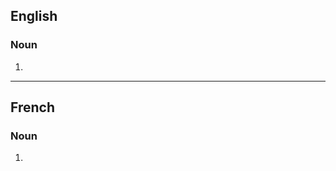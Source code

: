 ==English==

===Noun===
{{head|en|noun form}}

# {{plural of|en|damoiselle}}

----

==French==

===Noun===
{{head|fr|noun plural form|g=f}}

# {{plural of|fr|damoiselle}}